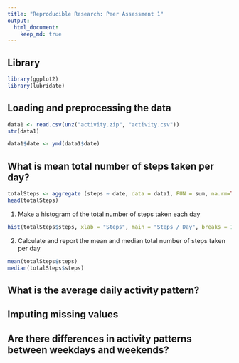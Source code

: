 ```yaml
---
title: "Reproducible Research: Peer Assessment 1"
output: 
  html_document:
    keep_md: true
---
```


## Library
```r
library(ggplot2)
library(lubridate)
```

## Loading and preprocessing the data
```r

data1 <- read.csv(unz("activity.zip", "activity.csv"))
str(data1)

data1$date <- ymd(data1$date)
```


## What is mean total number of steps taken per day?
```r
totalSteps <- aggregate (steps ~ date, data = data1, FUN = sum, na.rm=TRUE)
head(totalSteps)
```

1. Make a histogram of the total number of steps taken each day
```r
hist(totalSteps$steps, xlab = "Steps", main = "Steps / Day", breaks = 10, col = "blue")
```

2. Calculate and report the mean and median total number of steps taken per day

```r
mean(totalSteps$steps)
median(totalSteps$steps)
```


## What is the average daily activity pattern?



## Imputing missing values



## Are there differences in activity patterns between weekdays and weekends?

